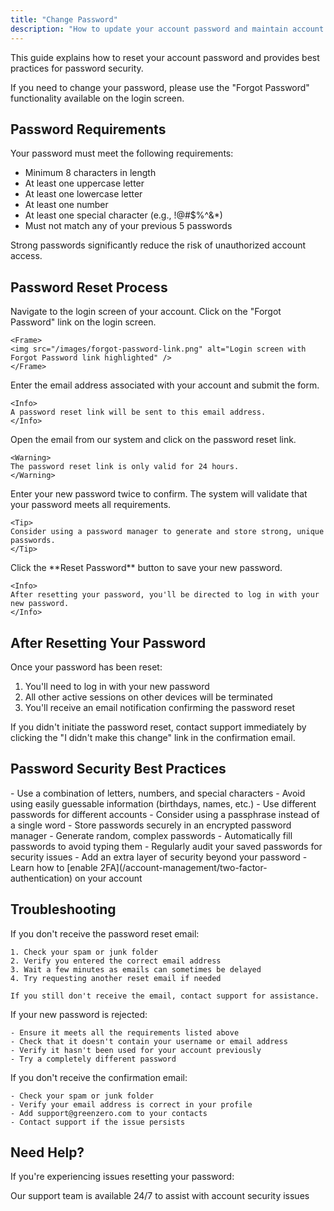 ```yaml
---
title: "Change Password"
description: "How to update your account password and maintain account security"
---
```


This guide explains how to reset your account password and provides best practices for password security.

<Info>
If you need to change your password, please use the "Forgot Password" functionality available on the login screen.
</Info>

## Password Requirements

Your password must meet the following requirements:

- Minimum 8 characters in length
- At least one uppercase letter
- At least one lowercase letter
- At least one number
- At least one special character (e.g., !@#$%^&*)
- Must not match any of your previous 5 passwords

<Check>
Strong passwords significantly reduce the risk of unauthorized account access.
</Check>

## Password Reset Process

<Steps>
  <Step title="Access the login screen">
    Navigate to the login screen of your account.
  </Step>
  
  <Step title="Use Forgot Password functionality">
    Click on the "Forgot Password" link on the login screen.
    
    <Frame>
    <img src="/images/forgot-password-link.png" alt="Login screen with Forgot Password link highlighted" />
    </Frame>
  </Step>
  
  <Step title="Enter your email">
    Enter the email address associated with your account and submit the form.
    
    <Info>
    A password reset link will be sent to this email address.
    </Info>
  </Step>
  
  <Step title="Check your email">
    Open the email from our system and click on the password reset link.
    
    <Warning>
    The password reset link is only valid for 24 hours.
    </Warning>
  </Step>
  
  <Step title="Create new password">
    Enter your new password twice to confirm. The system will validate that your password meets all requirements.
    
    <Tip>
    Consider using a password manager to generate and store strong, unique passwords.
    </Tip>
  </Step>
  
  <Step title="Confirm change">
    Click the **Reset Password** button to save your new password.
    
    <Info>
    After resetting your password, you'll be directed to log in with your new password.
    </Info>
  </Step>
</Steps>

## After Resetting Your Password

Once your password has been reset:

1. You'll need to log in with your new password
2. All other active sessions on other devices will be terminated
3. You'll receive an email notification confirming the password reset

<Note>
If you didn't initiate the password reset, contact support immediately by clicking the "I didn't make this change" link in the confirmation email.
</Note>

## Password Security Best Practices

<AccordionGroup>
  <Accordion title="Create strong, unique passwords">
    - Use a combination of letters, numbers, and special characters
    - Avoid using easily guessable information (birthdays, names, etc.)
    - Use different passwords for different accounts
    - Consider using a passphrase instead of a single word
  </Accordion>

  <Accordion title="Use a password manager">
    - Store passwords securely in an encrypted password manager
    - Generate random, complex passwords
    - Automatically fill passwords to avoid typing them
    - Regularly audit your saved passwords for security issues
  </Accordion>
  
  <Accordion title="Enable two-factor authentication">
    - Add an extra layer of security beyond your password
    - Learn how to [enable 2FA](/account-management/two-factor-authentication) on your account
  </Accordion>
</AccordionGroup>

## Troubleshooting

<Tabs>
  <Tab title="No Reset Email Received">
    If you don't receive the password reset email:
    
    1. Check your spam or junk folder
    2. Verify you entered the correct email address
    3. Wait a few minutes as emails can sometimes be delayed
    4. Try requesting another reset email if needed
    
    If you still don't receive the email, contact support for assistance.
  </Tab>
  
  <Tab title="Password Not Accepted">
    If your new password is rejected:
    
    - Ensure it meets all the requirements listed above
    - Check that it doesn't contain your username or email address
    - Verify it hasn't been used for your account previously
    - Try a completely different password
  </Tab>
  
  <Tab title="No Confirmation Email">
    If you don't receive the confirmation email:
    
    - Check your spam or junk folder
    - Verify your email address is correct in your profile
    - Add support@greenzero.com to your contacts
    - Contact support if the issue persists
  </Tab>
</Tabs>

## Need Help?

If you're experiencing issues resetting your password:

<CardGroup cols={1}>
  <Card title="Contact Support" icon="headset" href="/support">
    Our support team is available 24/7 to assist with account security issues
  </Card>
</CardGroup>
